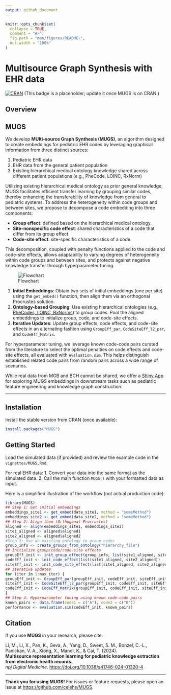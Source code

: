 ```yaml
---
output: github_document
---
```


<!-- README.md is generated from README.Rmd. Please edit that file -->

```r
knitr::opts_chunk$set(
  collapse = TRUE,
  comment = "#>",
  fig.path = "man/figures/README-",
  out.width = "100%"
)
```

# Multisource Graph Synthesis with EHR data

[![CRAN](https://www.r-pkg.org/badges/version/PheCAP)](https://CRAN.R-project.org/package=PheCAP)
(This badge is a placeholder; update it once MUGS is on CRAN.)

## Overview

## MUGS

We develop **MUlti-source Graph Synthesis (MUGS)**, an algorithm designed to create embeddings for pediatric EHR codes by leveraging graphical information from three distinct sources:

1. Pediatric EHR data
2. EHR data from the general patient population
3. Existing hierarchical medical ontology knowledge shared across different patient populations (e.g., PheCode, LOINC, RxNorm)

Utilizing existing hierarchical medical ontology as prior general knowledge, MUGS facilitates efficient transfer learning by grouping similar codes, thereby enhancing the transferability of knowledge from general to pediatric systems. To address the heterogeneity within code groups and between sites, we propose to decompose a code embedding into three components:

- **Group effect**: defined based on the hierarchical medical ontology.
- **Site-nonspecific code effect**: shared characteristics of a code that differ from its group effect.
- **Code-site effect**: site-specific characteristics of a code.

This decomposition, coupled with penalty functions applied to the code and code-site effects, allows adaptability to varying degrees of heterogeneity within code groups and between sites, and protects against negative knowledge transfer through hyperparameter tuning.

![Flowchart](man/figures/MUGSFlowchart.png)

1. **Initial Embeddings**: Obtain two sets of initial embeddings (one per site) using the `get_embed()` function, then align them via an orthogonal Procrustes solution.
2. **Ontology-based Grouping**: Use existing hierarchical ontologies (e.g., [PheCodes, LOINC, RxNorms](https://shiny.parse-health.org/hierarchies/)) to group codes. Pool the aligned embeddings to initialize group, code, and code-site effects.
3. **Iterative Updates**: Update group effects, code effects, and code-site effects in an alternating fashion using `GroupEff_par`, `CodeSiteEff_l2_par`, and `CodeEff_Matrix`.

For hyperparameter tuning, we leverage known code-code pairs curated from the literature to select the optimal penalties on code effects and code-site effects, all evaluated with `evaluation.sim`. This helps distinguish established related code pairs from random pairs across a wide range of scenarios.

While real data from MGB and BCH cannot be shared, we offer a [Shiny App](https://shiny.parse-health.org/multi-view-net/) for exploring MUGS embeddings in downstream tasks such as pediatric feature engineering and knowledge graph construction.

---

## Installation

Install the stable version from CRAN (once available):

```r
install.packages("MUGS")

```

## Getting Started

Load the simulated data (if provided) and review the example code in the `vignettes/MUGS.Rmd`. 

For real EHR data:
1. Convert your data into the same format as the simulated data.
2. Call the main function `MUGS()` with your formatted data as input.

Here is a simplified illustration of the workflow (not actual production code):

```r
library(MUGS)
## Step 1: Get initial embeddings
embeddings_site1 <- get_embed(data_site1, method = "someMethod")
embeddings_site2 <- get_embed(data_site2, method = "someMethod")
## Step 2: Align them (Orthogonal Procrustes)
aligned <- align(embeddings_site1, embeddings_site2)
site1_aligned <- aligned$aligned1
site2_aligned <- aligned$aligned2
#Step 3: Use an existing ontology to group codes
group_info <- create_groups_from_ontology("hierarchy_file")
## Initialize group/code/code-site effects
groupEff_init <- init_group_effect(group_info, list(site1_aligned, site2_aligned))
codeEff_init <- init_code_effect(list(site1_aligned, site2_aligned))
siteEff_init <- init_code_site_effect(list(site1_aligned, site2_aligned))
## Iterative updates
for (iter in 1:max_iter) {
groupEff_init <- GroupEff_par(groupEff_init, codeEff_init, siteEff_init, ...)
siteEff_init <- CodeSiteEff_l2_par(groupEff_init, codeEff_init, siteEff_init, ...)
codeEff_init <- CodeEff_Matrix(groupEff_init, codeEff_init, siteEff_init, ...)
}
## Step 4: Hyperparameter tuning using known code-code pairs
known_pairs <- data.frame(code1 = c("A"), code2 = c("B"))
performance <- evaluation.sim(codeEff_init, known_pairs)
```


## Citation

If you use **MUGS** in your research, please cite:

Li, M., Li, X., Pan, K., Geva, A., Yang, D., Sweet, S. M., Bonzel, C.-L., Panickan, V. A., Xiong, X., Mandl, K., & Cai, T. (2024).  
**Multisource representation learning for pediatric knowledge extraction from electronic health records.**  
*npj Digital Medicine*. [https://doi.org/10.1038/s41746-024-01320-4](https://doi.org/10.1038/s41746-024-01320-4)

---

**Thank you for using MUGS!** For issues or feature requests, please open an issue at [https://github.com/celehs/MUGS](https://github.com/celehs/MUGS).
